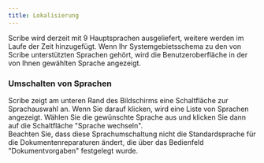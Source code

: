 ```yaml
---
title: Lokalisierung
---
```



Scribe wird derzeit mit 9 Hauptsprachen ausgeliefert, weitere werden im Laufe der Zeit hinzugefügt. Wenn Ihr Systemgebietsschema zu den von Scribe unterstützten Sprachen gehört, wird die Benutzeroberfläche in der von Ihnen gewählten Sprache angezeigt.

### Umschalten von Sprachen

Scribe zeigt am unteren Rand des Bildschirms eine Schaltfläche zur Sprachauswahl an. Wenn Sie darauf klicken, wird eine Liste von Sprachen angezeigt. Wählen Sie die gewünschte Sprache aus und klicken Sie dann auf die Schaltfläche "Sprache wechseln".  
Beachten Sie, dass diese Sprachumschaltung nicht die Standardsprache für die Dokumentenreparaturen ändert, die über das Bedienfeld "Dokumentvorgaben" festgelegt wurde.

